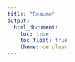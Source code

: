 ```yaml
---
title: "Resume"
output: 
  html_document:
    toc: true
    toc_float: true
    theme: cerulean
---
```

